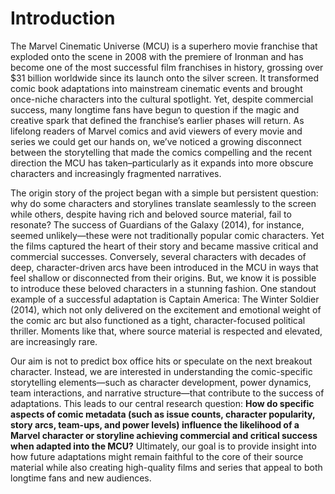 
# Introduction
The Marvel Cinematic Universe (MCU) is a superhero movie franchise that exploded onto the scene in 2008 with the premiere of Ironman and has become one of the most successful film franchises in history, grossing over $31 billion worldwide since its launch onto the silver screen. It transformed comic book adaptations into mainstream cinematic events and brought once-niche characters into the cultural spotlight. Yet, despite commercial success, many longtime fans have begun to question if the magic and creative spark that defined the franchise's earlier phases will return. As lifelong readers of Marvel comics and avid viewers of every movie and series we could get our hands on, we’ve noticed a growing disconnect between the storytelling that made the comics compelling and the recent direction the MCU has taken–particularly as it expands into more obscure characters and increasingly fragmented narratives. 

The origin story of the project began with a simple but persistent question: why do some characters and storylines translate seamlessly to the screen while others, despite having rich and beloved source material, fail to resonate? The success of Guardians of the Galaxy (2014), for instance, seemed unlikely—these were not traditionally popular comic characters. Yet the films captured the heart of their story and became massive critical and commercial successes. Conversely, several characters with decades of deep, character-driven arcs have been introduced in the MCU in ways that feel shallow or disconnected from their origins. But, we know it is possible to introduce these beloved characters in a stunning fashion. One standout example of a successful adaptation is Captain America: The Winter Soldier (2014), which not only delivered on the excitement and emotional weight of the comic arc but also functioned as a tight, character-focused political thriller. Moments like that, where source material is respected and elevated, are increasingly rare.

Our aim is not to predict box office hits or speculate on the next breakout character. Instead, we are interested in understanding the comic-specific storytelling elements—such as character development, power dynamics, team interactions, and narrative structure—that contribute to the success of adaptations. This leads to our central research question: **How do specific aspects of comic metadata (such as issue counts, character popularity, story arcs, team-ups, and power levels) influence the likelihood of a Marvel character or storyline achieving commercial and critical success when adapted into the MCU?** Ultimately, our goal is to provide insight into how future adaptations might remain faithful to the core of their source material while also creating high-quality films and series that appeal to both longtime fans and new audiences.
